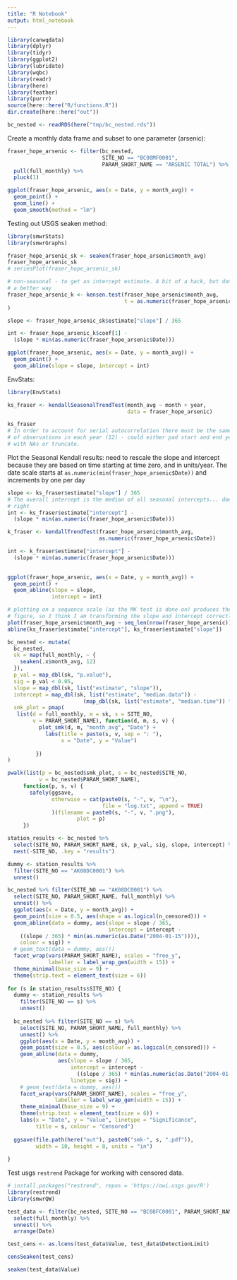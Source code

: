 ```yaml
---
title: "R Notebook"
output: html_notebook
---
```


```r
library(canwqdata)
library(dplyr)
library(tidyr)
library(ggplot2)
library(lubridate)
library(wqbc)
library(readr)
library(here)
library(feather)
library(purrr)
source(here::here("R/functions.R"))
dir.create(here::here("out"))
```

```r
bc_nested <- readRDS(here("tmp/bc_nested.rds"))

```

Create a monthly data frame and subset to one parameter (arsenic):

```r
fraser_hope_arsenic <- filter(bc_nested, 
                              SITE_NO == "BC08MF0001",
                              PARAM_SHORT_NAME == "ARSENIC TOTAL") %>% 
  pull(full_monthly) %>% 
  pluck(1)

ggplot(fraser_hope_arsenic, aes(x = Date, y = month_avg)) + 
  geom_point() + 
  geom_line() +
  geom_smooth(method = "lm")
```



Testing out USGS seaken method:
```r
library(smwrStats)
library(smwrGraphs)

fraser_hope_arsenic_sk <- seaken(fraser_hope_arsenic$month_avg)
fraser_hope_arsenic_sk
# seriesPlot(fraser_hope_arsenic_sk)

# non-seasonal - to get an intercept estimate. A bit of a hack, but don't know
# a better way
fraser_hope_arsenic_k <- kensen.test(fraser_hope_arsenic$month_avg, 
                                     t = as.numeric(fraser_hope_arsenic$Date)
)

slope <- fraser_hope_arsenic_sk$estimate["slope"] / 365

int <- fraser_hope_arsenic_k$coef[1] - 
  (slope * min(as.numeric(fraser_hope_arsenic$Date)))

ggplot(fraser_hope_arsenic, aes(x = Date, y = month_avg)) + 
  geom_point() + 
  geom_abline(slope = slope, intercept = int)

```


EnvStats:

```r
library(EnvStats)

ks_fraser <- kendallSeasonalTrendTest(month_avg ~ month + year, 
                                      data = fraser_hope_arsenic)

ks_fraser
# In order to account for serial autocorrelation there must be the same number
# of observations in each year (12) - could either pad start and end years 
# with NAs or truncate.
```

Plot the Seasonal Kendall results: need to rescale the slope and intercept 
because they are based on time starting at time zero, and in units/year.
The date scale starts at `as.numeric(min(fraser_hope_arsenic$Date))` and increments by one per day

```r
slope <- ks_fraser$estimate["slope"] / 365
# The overall intercept is the median of all seasonal intercepts... doesn't seem
# right
int <- ks_fraser$estimate["intercept"] - 
  (slope * min(as.numeric(fraser_hope_arsenic$Date)))

k_fraser <- kendallTrendTest(fraser_hope_arsenic$month_avg, 
                             as.numeric(fraser_hope_arsenic$Date))

int <- k_fraser$estimate["intercept"] - 
  (slope * min(as.numeric(fraser_hope_arsenic$Date)))
  

ggplot(fraser_hope_arsenic, aes(x = Date, y = month_avg)) + 
  geom_point() + 
  geom_abline(slope = slope, 
              intercept = int)

# plotting on a sequence scale (as the MK test is done on) produces the same 
# figure, so I think I am transforming the slope and intercept correctly.
plot(fraser_hope_arsenic$month_avg ~ seq_len(nrow(fraser_hope_arsenic)))
abline(ks_fraser$estimate["intercept"], ks_fraser$estimate["slope"])

```

```r

bc_nested <- mutate(
  bc_nested, 
  sk = map(full_monthly, ~ {
    seaken(.x$month_avg, 12)
  }), 
  p_val = map_dbl(sk, "p.value"), 
  sig = p_val < 0.05,
  slope = map_dbl(sk, list("estimate", "slope")), 
  intercept = map_dbl(sk, list("estimate", "median.data")) - 
                        (map_dbl(sk, list("estimate", "median.time")) * slope), 
  smk_plot = pmap(
   list(d = full_monthly, m = sk, s = SITE_NO, 
        v = PARAM_SHORT_NAME), function(d, m, s, v) {
          plot_smk(d, m, "month_avg", "Date") + 
            labs(title = paste(s, v, sep = ": "), 
                 x = "Date", y = "Value")
           
         })
)
```

```r
pwalk(list(p = bc_nested$smk_plot, s = bc_nested$SITE_NO, 
          v = bc_nested$PARAM_SHORT_NAME), 
     function(p, s, v) {
       safely(ggsave, 
              otherwise = cat(paste0(s, "-", v, "\n"), 
                              file = "log.txt", append = TRUE)
              )(filename = paste0(s, "-", v, ".png"), 
                      plot = p)
     })
```

```r
station_results <- bc_nested %>%
  select(SITE_NO, PARAM_SHORT_NAME, sk, p_val, sig, slope, intercept) %>% 
  nest(-SITE_NO, .key = "results")

dummy <- station_results %>% 
  filter(SITE_NO == "AK08DC0001") %>% 
  unnest()

bc_nested %>% filter(SITE_NO == "AK08DC0001") %>% 
  select(SITE_NO, PARAM_SHORT_NAME, full_monthly) %>% 
  unnest() %>% 
  ggplot(aes(x = Date, y = month_avg)) + 
  geom_point(size = 0.5, aes(shape = as.logical(n_censored))) + 
  geom_abline(data = dummy, aes(slope = slope / 365, 
                                intercept = intercept -
    ((slope / 365) * min(as.numeric(as.Date("2004-01-15")))), 
    colour = sig)) +
  # geom_text(data = dummy, aes())
  facet_wrap(vars(PARAM_SHORT_NAME), scales = "free_y", 
             labeller = label_wrap_gen(width = 15)) + 
  theme_minimal(base_size = 9) + 
  theme(strip.text = element_text(size = 6))
  
for (s in station_results$SITE_NO) {
  dummy <- station_results %>% 
    filter(SITE_NO == s) %>% 
    unnest()
  
  bc_nested %>% filter(SITE_NO == s) %>% 
    select(SITE_NO, PARAM_SHORT_NAME, full_monthly) %>% 
    unnest() %>% 
    ggplot(aes(x = Date, y = month_avg)) + 
    geom_point(size = 0.5, aes(colour = as.logical(n_censored))) + 
    geom_abline(data = dummy, 
                aes(slope = slope / 365, 
                    intercept = intercept -
                      ((slope / 365) * min(as.numeric(as.Date("2004-01-15")))), 
                    linetype = sig)) +
    # geom_text(data = dummy, aes())
    facet_wrap(vars(PARAM_SHORT_NAME), scales = "free_y", 
               labeller = label_wrap_gen(width = 15)) + 
    theme_minimal(base_size = 9) + 
    theme(strip.text = element_text(size = 6)) + 
    labs(x = "Date", y = "Value", linetype = "Significance", 
         title = s, colour = "Censored")
  
  ggsave(file.path(here("out"), paste0("smk-", s, ".pdf")), 
         width = 10, height = 8, units = "in")
  
}
```


Test usgs `restrend` Package for working with censored data.
```r
# install.packages("restrend", repos = 'https://owi.usgs.gov/R')
library(restrend)
library(smwrQW)

test_data <- filter(bc_nested, SITE_NO == "BC08FC0001", PARAM_SHORT_NAME == "ZINC TOTAL") %>% 
  select(full_monthly) %>% 
  unnest() %>% 
  arrange(Date)

test_cens <- as.lcens(test_data$Value, test_data$DetectionLimit)

censSeaken(test_cens)

seaken(test_data$Value)
```

